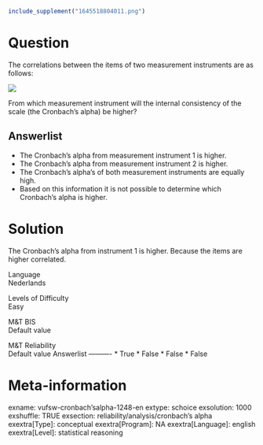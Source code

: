 ```r
include_supplement("1645518804011.png")
```

Question
========
The correlations between the items of two measurement instruments are as
follows:  
  
![](1645518804011.png)
  
From which measurement instrument will the internal consistency of the
scale (the Cronbach's alpha) be higher?

Answerlist
----------
*   
  The Cronbach's alpha from measurement instrument 1 is higher.
* The Cronbach's alpha from measurement instrument 2 is higher.
* The Cronbach's alpha's of both measurement instruments are equally high.
* Based on this information it is not possible to determine which
  Cronbach's alpha is higher.

Solution
========





The Cronbach's alpha from instrument 1 is higher. Because the items are
higher correlated.





Language  
Nederlands

Levels of Difficulty  
Easy

M&T BIS  
Default value

M&T Reliability  
Default value
Answerlist
----------
* True
* False
* False
* False

Meta-information
================
exname: vufsw-cronbach'salpha-1248-en
extype: schoice
exsolution: 1000
exshuffle: TRUE
exsection: reliability/analysis/cronbach's alpha
exextra[Type]: conceptual
exextra[Program]: NA
exextra[Language]: english
exextra[Level]: statistical reasoning

